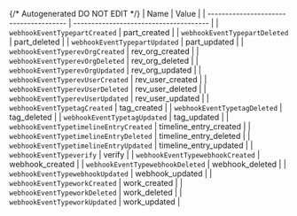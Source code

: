 {/* Autogenerated DO NOT EDIT  */}
| Name                                   | Value                                  |
| -------------------------------------- | -------------------------------------- |
| `webhookEventTypepartCreated`          | part_created                           |
| `webhookEventTypepartDeleted`          | part_deleted                           |
| `webhookEventTypepartUpdated`          | part_updated                           |
| `webhookEventTyperevOrgCreated`        | rev_org_created                        |
| `webhookEventTyperevOrgDeleted`        | rev_org_deleted                        |
| `webhookEventTyperevOrgUpdated`        | rev_org_updated                        |
| `webhookEventTyperevUserCreated`       | rev_user_created                       |
| `webhookEventTyperevUserDeleted`       | rev_user_deleted                       |
| `webhookEventTyperevUserUpdated`       | rev_user_updated                       |
| `webhookEventTypetagCreated`           | tag_created                            |
| `webhookEventTypetagDeleted`           | tag_deleted                            |
| `webhookEventTypetagUpdated`           | tag_updated                            |
| `webhookEventTypetimelineEntryCreated` | timeline_entry_created                 |
| `webhookEventTypetimelineEntryDeleted` | timeline_entry_deleted                 |
| `webhookEventTypetimelineEntryUpdated` | timeline_entry_updated                 |
| `webhookEventTypeverify`               | verify                                 |
| `webhookEventTypewebhookCreated`       | webhook_created                        |
| `webhookEventTypewebhookDeleted`       | webhook_deleted                        |
| `webhookEventTypewebhookUpdated`       | webhook_updated                        |
| `webhookEventTypeworkCreated`          | work_created                           |
| `webhookEventTypeworkDeleted`          | work_deleted                           |
| `webhookEventTypeworkUpdated`          | work_updated                           |